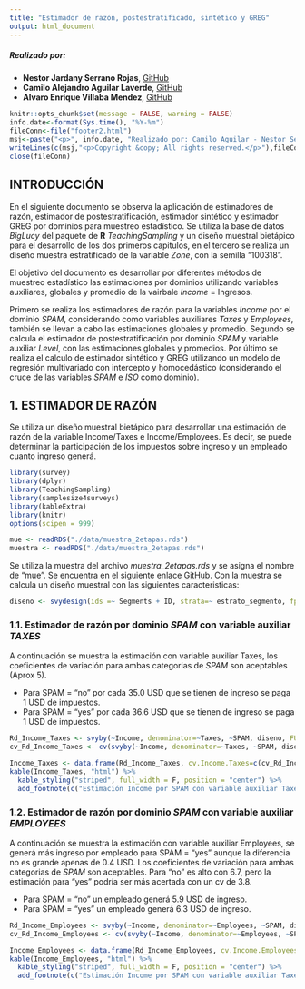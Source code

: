 ```yaml
---
title: "Estimador de razón, postestratificado, sintético y GREG"
output: html_document
---
```


##### Realizado por:

- **Nestor Jardany Serrano Rojas**, [GitHub](https://github.com/jardanys/SmallAreaEstimation_1)
- **Camilo Alejandro Aguilar Laverde**, [GitHub](https://github.com/CamiloAguilar/SmallAreaEstimation_1)
- **Alvaro Enrique Villaba Mendez**, [GitHub](https://github.com/AlvaroVillalba/SmallAreaEstimation_1)


```r
knitr::opts_chunk$set(message = FALSE, warning = FALSE)
info.date<-format(Sys.time(), "%Y-%m")
fileConn<-file("footer2.html")
msj<-paste("<p>", info.date, "Realizado por: Camilo Aguilar - Nestor Serrano - Alvaro VIllalba</p>")
writeLines(c(msj,"<p>Copyright &copy; All rights reserved.</p>"),fileConn)
close(fileConn)
```

## INTRODUCCIÓN

En el siguiente documento se observa la aplicación de estimadores de razón, estimador de postestratificación, estimador sintético y estimador GREG  por dominios para muestreo estadístico. Se utiliza la base de datos *BigLucy* del paquete de **R** *TeachingSampling* y un diseño muestral bietápico para el desarrollo de los dos primeros capitulos, en el tercero se realiza un diseño muestra estratificado de la variable *Zone*, con la semilla "100318". 

El objetivo del documento es desarrollar por diferentes métodos de muestreo estadístico las estimaciones por dominios utilizando variables auxiliares, globales y promedio de la vairbale *Income* = Ingresos.  

Primero se realiza los estimadores de razón para la variables *Income* por el dominio *SPAM*, considerando como variables auxiliares *Taxes* y *Employees*, también se llevan a cabo las estimaciones globales y promedio. Segundo se calcula el estimador de postestratificación por dominio *SPAM* y variable auxiliar *Level*, con las estimaciones globales y promedios. Por último se realiza el calculo de estimador sintético y GREG utilizando un modelo de regresión multivariado con intercepto y homocedástico (considerando el cruce de las variables *SPAM* e *ISO* como dominio). 

## 1. ESTIMADOR DE RAZÓN

Se utiliza un diseño muestral bietápico para desarrollar una estimación de razón de la variable Income/Taxes e Income/Employees. Es decir, se puede determinar la participación de los impuestos sobre ingreso y un empleado cuanto ingreso generá.

```r
library(survey)
library(dplyr)
library(TeachingSampling)
library(samplesize4surveys)
library(kableExtra)
library(knitr)
options(scipen = 999)

mue <- readRDS("./data/muestra_2etapas.rds")
muestra <- readRDS("./data/muestra_2etapas.rds")

```

Se utiliza la muestra del archivo *muestra_2etapas.rds* y se asigna el nombre de "mue". Se encuentra en el siguiente enlace [GitHub](https://github.com/CamiloAguilar/SmallAreaEstimation_1). Con la muestra se calcula un diseño muestral con las siguientes caracteristicas:

```r
diseno <- svydesign(ids =~ Segments + ID, strata=~ estrato_segmento, fpc=~ N_h + Ni, data=mue)
```

### 1.1. Estimador de razón por dominio *SPAM* con variable auxiliar *TAXES*

A continuación se muestra la estimación con variable auxiliar Taxes, los coeficientes de variación para ambas categorias de *SPAM* son aceptables (Aprox 5). 

- Para SPAM = "no" por cada 35.0 USD que se tienen de ingreso se paga 1 USD de impuestos.
- Para SPAM = "yes" por cada 36.6 USD que se tienen de ingreso se paga 1 USD de impuestos.

```r
Rd_Income_Taxes <- svyby(~Income, denominator=~Taxes, ~SPAM, diseno, FUN=svyratio)
cv_Rd_Income_Taxes <- cv(svyby(~Income, denominator=~Taxes, ~SPAM, diseno, FUN=svyratio))*100
```

```r
Income_Taxes <- data.frame(Rd_Income_Taxes, cv.Income.Taxes=c(cv_Rd_Income_Taxes))
kable(Income_Taxes, "html") %>%
  kable_styling("striped", full_width = F, position = "center") %>%
  add_footnote(c("Estimación Income por SPAM con variable auxiliar Taxes"), notation = "number")

```

### 1.2. Estimador de razón por dominio *SPAM* con variable auxiliar *EMPLOYEES*

A continuación se muestra la estimación con variable auxiliar Employees, se generá más ingreso por empleado para SPAM = "yes" aunque la diferencia no es grande apenas de 0.4 USD. Los coeficientes de variación para ambas categorias de *SPAM* son aceptables. Para "no" es alto con 6.7, pero la estimación para "yes" podría ser más acertada con un cv de 3.8. 

- Para SPAM = "no" un empleado generá 5.9 USD de ingreso.
- Para SPAM = "yes" un empleado generá 6.3 USD de ingreso.

```r
Rd_Income_Employees <- svyby(~Income, denominator=~Employees, ~SPAM, diseno, FUN=svyratio)
cv_Rd_Income_Employees <- cv(svyby(~Income, denominator=~Employees, ~SPAM, diseno, FUN=svyratio))*100
```

```r
Income_Employees <- data.frame(Rd_Income_Employees, cv.Income.Employees=c(cv_Rd_Income_Employees))
kable(Income_Employees, "html") %>%
  kable_styling("striped", full_width = F, position = "center") %>%
  add_footnote(c("Estimación Income por SPAM con variable auxiliar Taxes"), notation = "number")

```






